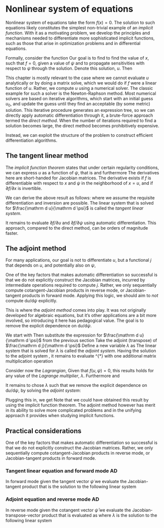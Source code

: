# Nonlinear system of equations

Nonlinear system of equations take the form $f(x) = 0$.
The solution to such equations likely constitutes the simplest non-trivial example
of an _implicit function_. With it as a motivating problem, we
develop the principles and mechanisms needed to differentiate more sophisticated
implicit functions, such as those that arise in optimization problems
and in differential equations.

Formally, consider the function
\begin{eqnarray*}
  f: & \mathbb R^n \times \mathbb R^p \rightarrow \mathbb R^n \\
     & (x, \psi) \mapsto f(x, \psi)
\end{eqnarray*}
Our goal is to find to find the value of $x$, such that $f = 0$,
given a value of $\psi$ and to propagate sensitivities with respect to $\psi$
through the solution.
Denote this solution, $u$.
Then
\begin{equation*}
  f(u, \psi) = 0
\end{equation*}

This chapter is mostly relevant to the case where we cannot evaluate $u$ analytically
or by doing a matrix solve, which we would do if $f$ were a linear function of $u$.
Rather, we compute $u$ using a numerical solver.
The classic example for such a solver is the Newton-Raphson method.
Most numerical solvers are based on iterative algorithms, 
which start with an initial guess $u_0$, and update the guess until they find an
acceptable (by some metric) solution.
This iterative procedure generates an expression tree,
so we can directly apply automatic differentiation through it,
a brute-force approach termed the _direct method_.
When the number of iterations required to find a solution becomes large,
the direct method becomes prohibitively expensive.

Instead, we can exploit the structure of the problem to construct efficient
differentiation algorithms.


## The tangent linear method

The _implicit function theorem_ states that under certain regularity conditions,
we can express $u$ as a function of $\psi$, that is
\begin{eqnarray*}
  u: & \mathbb R^p \rightarrow \mathbb R^n \\
     & \psi \mapsto u(\psi)
\end{eqnarray*}
and furthermore
\begin{equation*}
  \frac{\mathrm d u}{\mathrm d \psi} 
    = -  \frac{\partial f}{\partial u}^{-1} \frac{\partial f}{\partial \psi} 
\end{equation*}
The derivatives here are short-handed for Jacobian matrices.
The derivative exists if $f$ is differentiable with respect to $x$ and $\psi$
in the neighborhood of $x = u$, and if $\partial f / \partial x$ is invertible.

We can derive the above result as follows:
\begin{align*}
  & f(u, \psi) = 0  \\
  \implies & \frac{\mathrm d f}{\mathrm d \psi}(u, \psi) = \frac{\mathrm d f}{\mathrm d \psi} 0 \\
  \iff & \frac{\partial f}{\partial \psi} \frac{\mathrm d \psi}{\mathrm d \psi}
    + \frac{\partial f}{\partial u}\frac{\mathrm d u}{\mathrm d \psi} = 0 \\
  \iff & \frac{\partial f}{\partial u}\frac{\mathrm d u}{\mathrm d \psi} 
    = - \frac{\partial f}{\partial \psi}  \\
  \iff & \frac{\mathrm d u}{\mathrm d \psi} = - \frac{\partial f}{\partial u}^{-1}
    \frac{\partial f}{\partial \psi}
\end{align*}
where we assume the requisite differentiation and inversion are possible.
The linear system that is solved for $\frac{\mathrm d u}{\mathrm d \psi}$ is called the _tangent linear system_.

It remains to evaluate $\partial f / \partial u$ and $\partial f / \partial \psi$
using automatic differentiation.
This approach, compared to the direct method, can be orders of magnitude faster.


## The adjoint method

For many applications, our goal is not to differentiate $u$, but a functional $j$
that depends on $u$, and potentially also on $\psi$,
\begin{eqnarray*}
  j : & \mathbb R^n \times \mathbb R^p \to \mathbb R^m \\
      & (u, \psi) \mapsto j(u, \psi)
\end{eqnarray*}

One of the key factors that makes automatic differentiation so successful
is that we do not explicitly construct the Jacobian matrices, incurred by intermediate operations
required to compute $j$.
Rather, we only sequentially compute cotangent-Jacobian products in reverse mode,
or Jacobian-tangent products in forward mode.
Applying this logic, we should aim to _not_ compute $\mathrm d u / \mathrm d \psi$ explicitly.

This is where the _adjoint method_ comes into play. It was not originally developed
for algebraic equations, but it's other applications are a bit more involved,
so introducing it here has pedagogical value.
The goal is to remove the explicit dependence on $\mathrm d u / \mathrm d \psi$.

We start with
\begin{equation*}
  \frac{\mathrm d j}{\mathrm d \psi} = \frac{\partial j}{\partial u} \frac{\mathrm d u}{\mathrm d \psi}
  + \frac{\partial j}{\partial \psi}.
\end{equation*}
Then substitute the expression for $\frac{\mathrm d u}{\mathrm d \psi}$ from the previous section
\begin{equation*}
  \frac{\mathrm d j}{\mathrm d \psi} = - \frac{\partial j}{\partial u} \frac{\partial f}{\partial u}^{-1}
    \frac{\partial f}{\partial \psi}
  + \frac{\partial j}{\partial \psi}.
\end{equation*}
Take the adjoint (transpose) of $\frac{\mathrm d j}{\mathrm d \psi}$
\begin{equation*}
  \frac{\mathrm d j}{\mathrm d \psi}^{*} = - \frac{\partial f}{\partial \psi}^{*} \frac{\partial f}{\partial u}^{-*}
    \frac{\partial j}{\partial u}^{*}
  + \frac{\partial j}{\partial \psi}^{*}.
\end{equation*}
Define a new variable $\lambda$ as
\begin{equation*}
  \lambda = \frac{\partial f}{\partial u}^{-*} \frac{\partial j}{\partial u}^{*}.
\end{equation*}
The linear system that is solved for $\lambda$ is called the _adjoint system_.
Having the solution to the adjoint system \lambda, it remains to evaluate \frac{\mathrm d j}{\mathrm d \psi}^{*}
with one additional matrix multiplication operation
\begin{equation*}
  \frac{\mathrm d j}{\mathrm d \psi}^{*} = - \frac{\partial f}{\partial \psi}^{*} \lambda
  + \frac{\partial j}{\partial \psi}^{*}.
\end{equation*}

Consider now the _Lagrangian_,
\begin{equation*}
  \mathcal L(u, \psi) = j(u, \psi) + \lambda^T f(u, \psi)
\end{equation*}
Given that $f(u, \psi) = 0$, this results holds for any value of the
 _Lagrange multiplier_, $\lambda$.
Furthermore
\begin{equation*}
  \frac{\mathrm d j}{\mathrm d \psi} = \frac{\mathrm d \mathcal L}{\mathrm d \psi}
\end{equation*}
and
\begin{eqnarray*}
  \frac{\mathrm d \mathcal L}{\mathrm d \psi} & = \frac{\partial j}{\partial \psi} 
    + \frac{\partial j}{\partial u} \frac{\mathrm d u}{\mathrm d \psi}
    + \lambda^T \frac{\mathrm d f}{\mathrm d \psi}(u, \psi) \\
    & = \frac{\partial j}{\partial \psi} 
    + \frac{\partial j}{\partial u} \frac{\mathrm d u}{\mathrm d \psi}
    + \lambda^T \left (\frac{\partial f}{\partial \psi} 
    \frac{\partial f}{\partial u}\frac{\mathrm d u}{\mathrm d \psi} \right)
\end{eqnarray*}

It remains to chose $\lambda$ such that we remove the explicit dependence
on $\mathrm d u / \mathrm d \psi$, by solving the _adjoint system_:
\begin{eqnarray*}
   & \frac{\partial j}{\partial u} \frac{\mathrm d u}{\mathrm d \psi}
   + \lambda^T  \frac{\partial f}{\partial u} \frac{\mathrm d u}{\mathrm d \psi} = 0 \\
   \iff  & \lambda^T  \frac{\partial f}{\partial u} \frac{\mathrm d u}{\mathrm d \psi} 
   = - \frac{\partial j}{\partial u} \frac{\mathrm d u}{\mathrm d \psi} \\
   \impliedby & \lambda^T  \frac{\partial f}{\partial u} = - \frac{\partial j}{\partial u} \\
   \impliedby & \lambda^T = - \frac{\partial j}{\partial u} \left [  \frac{\partial f}{\partial u} \right ]^{-1}
\end{eqnarray*}

Plugging this in, we get
\begin{eqnarray*}
    \frac{\mathrm d}{\mathrm d \psi} j(u, \psi) = \frac{\partial j}{\partial \psi}
    - \frac{\partial j}{\partial u} \left [ \frac{\partial f}{\partial u} \right ]^{-1} \frac{\partial f}{\partial \psi} 
\end{eqnarray*}
Note that we could have obtained this result by using the implicit function theorem.
The adjoint method however has merit in its ability to solve more complicated problems
and in the unifying approach it provides when studying implicit functions.

## Practical considerations

One of the key factors that makes automatic differentiation so successful
is that we do not explicitly construct the Jacobian matrices.
Rather, we only sequentially compute cotangent-Jacobian products in reverse mode,
or Jacobian-tangent products in forward mode.

### Tangent linear equation and forward mode AD

In forward mode given the tangent vector $\dot{\psi}$ we evaluate the Jacobian-tangent product
\begin{equation*}
  (\psi, \dot{\psi}) \mapsto \frac{\mathrm d u(\psi)}{\mathrm d \psi} \dot{\psi},
\end{equation*}
that is the solution to the following linear system
\begin{equation*}
  \frac{\partial f}{\partial u} \left(\frac{\mathrm d u(\psi)}{\mathrm d \psi} \dot{\psi} \right) =
  - \frac{\partial f}{\partial \psi} \cdot \dot{psi}.
\end{equation*}

### Adjoint equation and reverse mode AD

In reverse mode given the cotangent vector $\bar{\psi}$ we evaluate the Jacobian-transpose-vector product
\begin{equation*}
  (\psi, \bar{\psi}) \mapsto \frac{\mathrm d u(\psi)}{\mathrm d \psi}^{*} \bar{\psi},
\end{equation*}
that is evaluated as
\begin{equation*}
  \frac{\mathrm d u(\psi)}{\mathrm d \psi}^{*} \bar{\psi} = - \frac{\partial f}{\partial \psi}^{*} \cdot \lambda,
\end{equation*}
where $\lambda$ is the solution to the following linear system
\begin{equation*}
  \frac{\partial f}{\partial u}^{*} \lambda = \bar{psi}.
\end{equation*}

